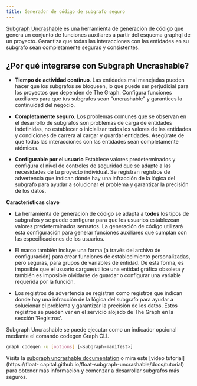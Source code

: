 ```yaml
---
title: Generador de código de subgrafo seguro
---
```


[Subgraph Uncrashable](https://float-capital.github.io/float-subgraph-uncrashable/) es una herramienta de generación de código que genera un conjunto de funciones auxiliares a partir del esquema graphql de un proyecto. Garantiza que todas las interacciones con las entidades en su subgrafo sean completamente seguras y consistentes.

## ¿Por qué integrarse con Subgraph Uncrashable?

- **Tiempo de actividad continuo**. Las entidades mal manejadas pueden hacer que los subgrafos se bloqueen, lo que puede ser perjudicial para los proyectos que dependen de The Graph. Configura funciones auxiliares para que tus subgrafos sean "uncrashable" y garantices la continuidad del negocio.

- **Completamente seguro**. Los problemas comunes que se observan en el desarrollo de subgrafos son problemas de carga de entidades indefinidas, no establecer o inicializar todos los valores de las entidades y condiciones de carrera al cargar y guardar entidades. Asegúrate de que todas las interacciones con las entidades sean completamente atómicas.

- **Configurable por el usuario** Establece valores predeterminados y configura el nivel de controles de seguridad que se adapte a las necesidades de tu proyecto individual. Se registran registros de advertencia que indican dónde hay una infracción de la lógica del subgrafo para ayudar a solucionar el problema y garantizar la precisión de los datos.

**Características clave**

- La herramienta de generación de código se adapta a **todos** los tipos de subgrafos y se puede configurar para que los usuarios establezcan valores predeterminados sensatos. La generación de código utilizará esta configuración para generar funciones auxiliares que cumplan con las especificaciones de los usuarios.

- El marco también incluye una forma (a través del archivo de configuración) para crear funciones de establecimiento personalizadas, pero seguras, para grupos de variables de entidad. De esta forma, es imposible que el usuario cargue/utilice una entidad gráfica obsoleta y también es imposible olvidarse de guardar o configurar una variable requerida por la función.

- Los registros de advertencia se registran como registros que indican donde hay una infracción de la lógica del subgrafo para ayudar a solucionar el problema y garantizar la precisión de los datos. Estos registros se pueden ver en el servicio alojado de The Graph en la sección 'Registros'.

Subgraph Uncrashable se puede ejecutar como un indicador opcional mediante el comando codegen Graph CLI.

```sh
graph codegen -u [options] [<subgraph-manifest>]
```

Visita la [subgraph uncrashable documentation](https://float-capital.github.io/float-subgraph-uncrashable/docs/) o mira este [video tutorial](https://float- capital.github.io/float-subgraph-uncrashable/docs/tutorial) para obtener más información y comenzar a desarrollar subgrafos más seguros.
